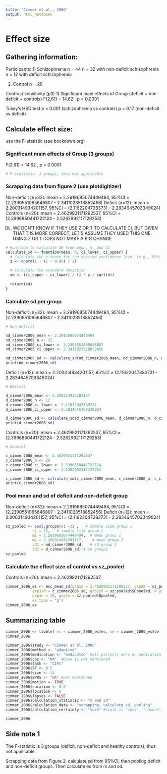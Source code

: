 ```yaml
---
title: "Cimmer et al., 2006"
output: html_notebook
---
```


# Effect size

## Gathering information:

Participants:
1) Schizophrenia n = 44
n = 32 with non-deficit schizophrenia
n = 12 with deficit schizophrenia

2)  Control n = 20

Contrast sensitivity (p3)
1) Significant main effects of Group (deficit + non-deficit + controls)
F(2,61) = 14.62 , p \< 0.0001

Tukey's HSD test
p \< 0.001 (schizophrenia vs controls)
p = 0.17 (non-deficit vs deficit)

## Calculate effect size:
use the F-statistic (see bookdown.org)

### Significant main effects of Group (3 groups)
F(2,61) = 14.62 , p \< 0.0001 
```r
# F-statistic: 3 groups, thus not applicable
```


### Scrapping data from figure 2 (use plotdigitizer)
Non-deficit (n=32): mean = 2.2919685074449494, 95%CI = (2.2390551065646807 - 2.3411023518852456)
Deficit (n=12): mean = 2.200314934201157, 95%CI = (2.11622047383731 - 2.2834645703349024) 
Controls (n=20): mean = 2.4629921171292537, 95%CI = (2.3996850441722124 - 2.5262992117129253)

DL. WE DON'T KNOW IF THEY USE Z OR T TO CALCULATE CI, BUT GIVEN THAT T IS MORE CORRECT, LET'S ASSUME THEY USED THIS ONE. USING Z OR T DOES NOT MAKE A BIG CHANGE
```r
# Function to calculate SD from mean, n, and CI
calculate_sd <- function(mean, n, ci_lower, ci_upper) {
  # Calculate the z-score for the desired confidence level (e.g., 95%)
  z <- qnorm(1 - (1 - 0.95) / 2)

  # Calculate the standard deviation
  sd <- (ci_upper - ci_lower) / (2 * z / sqrt(n))
  
  return(sd)
}
```

### Calculate sd per group
Non-deficit (n=32): mean = 2.2919685074449494, 95%CI = (2.2390551065646807 - 2.3411023518852456)
```r
# Non-deficit 

nd_cimmer2006_mean <- 2.2919685074449494
nd_cimmer2006_n <- 32
nd_cimmer2006_ci_lower <- 2.2390551065646807
nd_cimmer2006_ci_upper <- 2.3411023518852456

nd_cimmer2006_sd <- calculate_sd(nd_cimmer2006_mean, nd_cimmer2006_n, nd_cimmer2006_ci_lower, nd_cimmer2006_ci_upper)
print(nd_cimmer2006_sd)

```

Deficit (n=12): mean = 2.200314934201157, 95%CI = (2.11622047383731 - 2.2834645703349024)
```r
# Deficit 

d_cimmer2006_mean <- 2.200314934201157
d_cimmer2006_n <- 12
d_cimmer2006_ci_lower <- 2.11622047383731
d_cimmer2006_ci_upper <- 2.2834645703349024

d_cimmer2006_sd <- calculate_sd(d_cimmer2006_mean, d_cimmer2006_n, d_cimmer2006_ci_lower, d_cimmer2006_ci_upper)
print(d_cimmer2006_sd)
```

Controls (n=20): mean = 2.4629921171292537, 95%CI = (2.3996850441722124 - 2.5262992117129253)
```r
# Control 

c_cimmer2006_mean <- 2.4629921171292537
c_cimmer2006_n <- 20
c_cimmer2006_ci_lower <- 2.3996850441722124
c_cimmer2006_ci_upper <- 2.5262992117129253

c_cimmer2006_sd <- calculate_sd(c_cimmer2006_mean, c_cimmer2006_n, c_cimmer2006_ci_lower, c_cimmer2006_ci_upper)
print(c_cimmer2006_sd)
```

### Pool mean and sd of deficit and non-deficit group
Non-deficit (n=32): mean = 2.2919685074449494, 95%CI = (2.2390551065646807 - 2.3411023518852456)
Deficit (n=12): mean = 2.200314934201157, 95%CI = (2.11622047383731 - 2.2834645703349024)
```r
sz_pooled <- pool.groups(n1 =32 ,   # sample size group 1
            n2 = 12,   # sample size group 2
            m1 = 2.2919685074449494,  # mean group 1
            m2 = 2.200314934201157,    # mean group 2
            sd1 = nd_cimmer2006_sd,   # sd group 1
            sd2 = d_cimmer2006_sd) # sd group2 
sz_pooled
```

### Calculate the effect size of control vs sz_pooled
Controls (n=20): mean = 2.4629921171292537,
```r
cimmer_2006_es <- esc_mean_sd(grp1m = 2.4629921171292537, grp2m = sz_pooled$Mpooled,  # group mean
            grp1sd = c_cimmer2006_sd, grp2sd = sz_pooled$SDpooled, # group sd
            grp1n = 20, grp2n = sz_pooled$Npooled, 
            es.type = "g")
cimmer_2006_es
```


## Summarizing table

```r
cimmer_2006 <- tibble( es = cimmer_2006_es$es, se = cimmer_2006_es$se ) 
cimmer_2006

cimmer_2006$study <- "Cimmer et al. 2006"
cimmer_2006$method <- "adaptive" 
cimmer_2006$medication <- "medicated" #all patients were on medication
cimmer_2006$cpz <- "NA"  #Dose is not mentioned
cimmer_2006$task <- "2IFC" 
cimmer_2006$SF <- 0.5
cimmer_2006$size <- 13
cimmer_2006$BPRS <- "NA" #not mentioned
cimmer_2006$motion <- TRUE 
cimmer_2006$duration <- 0.5 
cimmer_2006$location <- 0
cimmer_2006$lapses <- FALSE  
cimmer_2006$calculation_statistic <- "m and sd"  
cimmer_2006$calculation_data <- "scrapping, calculate sd, pooling" 
cimmer_2006$calculation_certainty <- "sure" #scale is "sure", "unsure", "very unsure"

cimmer_2006
```

## Side note 1
The F-statistic is 3 groups (deficit, non-deficit and healthy controls), thus not applicable. 

Scrapping data from Figure 2, calculate sd from 95%CI, then pooling deficit and non-deficit groups. Then calculate es from m and sd.

